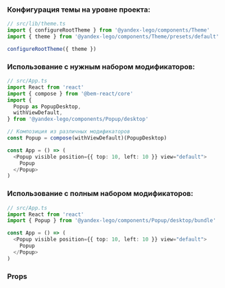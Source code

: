
### Конфигурация темы на уровне проекта:

```ts
// src/lib/theme.ts
import { configureRootTheme } from '@yandex-lego/components/Theme'
import { theme } from '@yandex-lego/components/Theme/presets/default'

configureRootTheme({ theme })
```

### Использование с нужным набором модификаторов:

```ts
// src/App.ts
import React from 'react'
import { compose } from '@bem-react/core'
import {
  Popup as PopupDesktop,
  withViewDefault,
} from '@yandex-lego/components/Popup/desktop'

// Композиция из различных модификаторов
const Popup = compose(withViewDefault)(PopupDesktop)

const App = () => (
  <Popup visible position={{ top: 10, left: 10 }} view="default">
    Popup
  </Popup>
)
```

### Использование с полным набором модификаторов:

```ts
// src/App.ts
import React from 'react'
import { Popup } from '@yandex-lego/components/Popup/desktop/bundle'

const App = () => (
  <Popup visible position={{ top: 10, left: 10 }} view="default">
    Popup
  </Popup>
)
```

### Props

<PropsTable props={popupProps} />
